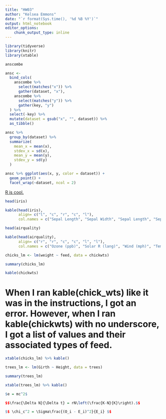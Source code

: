 ```yaml
---
title: "HW03"
author: "Kelsea Emmons"
date: "`r format(Sys.time(), '%d %B %Y')`"
output: html_notebook
editor_options: 
    chunk_output_type: inline
---
```


```r
library(tidyverse)
library(knitr)
library(xtable)
```

```r
anscombe
```
```r
ansc <-
  bind_cols(
    anscombe %>% 
      select(matches("x")) %>% 
      gather(dataset, "x"),
    anscombe %>% 
      select(matches("y")) %>% 
      gather(key, "y")
  ) %>%
  select(-key) %>% 
  mutate(dataset = gsub("x", "", dataset)) %>%  
  as_tibble()
```
```r
ansc %>%
  group_by(dataset) %>% 
  summarize(
    mean_x = mean(x),
    stdev_x = sd(x),
    mean_y = mean(y),
    stdev_y = sd(y)
  )
```
```r
ansc %>% ggplot(aes(x, y, color = dataset)) +
  geom_point() +
  facet_wrap(~dataset, ncol = 2)
```
[R is cool.][1]
```r
head(iris)
```

```r
kable(head(iris),
      align= c("l", "c", "r", "c", "l"),
      col.names = c("Sepal Length", "Sepal Width", "Sepal Length", "Sepal Width", "Species"))
```
```r
head(airquality)
```

```r
kable(head(airquality), 
      align= c("r", "r", "c", "c", "l", "l"),
      col.names = c("Ozone (ppb)", "Solar R (lang)", "Wind (mph)", "Temp (°F)", "Month", "Day"))
```
```r
chicks_lm <- lm(weight ~ feed, data = chickwts)

summary(chicks_lm)
```
```r
kable(chickwts)
```
# When I ran kable(chick_wts) like it was in the instructions, I got an error. However, when I ran kable(chickwts) with no underscore, I got a list of values and their associated types of feed.

```r
xtable(chicks_lm) %>% kable()
```
```r
trees_lm <- lm(Girth ~ Height, data = trees)

summary(trees_lm)
```

```r
xtable(trees_lm) %>% kable()
```

```r
$e = mc^2$

$$\frac{\Delta N}{\Delta t} = rN\left(\frac{K-N}{K}\right).$$
```

```r
$$ \chi_c^2 = \Sigma\frac{(O_i - E_i)^2}{E_i} $$
```

[1]:See? 



